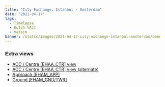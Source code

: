```yaml
---
title: "City Exchange: Istanbul - Amsterdam"
date: "2021-04-17"
tags:
  - Timelapse
  - Dutch VACC
  - Vatsim
banner: /static/images/2021-04-17-city-exchange-istanbul-amsterdam/banner.jpg
---
```


<Youtube id="9JDNfTWg4pU" />

### Extra views

- [ACC / Centre [EHAA_CTR] view](https://youtu.be/JQ7S2VTe8As​)
- [ACC / Centre [EHAA_CTR] view (alternate)](https://youtu.be/OlodbF1iEOY​)
- [Approach [EHAM_APP]](https://youtu.be/N7tD9y1YMHg​)
- [Ground [EHAM_GND/TWR]](https://youtu.be/clYDkPE6D0o​)

